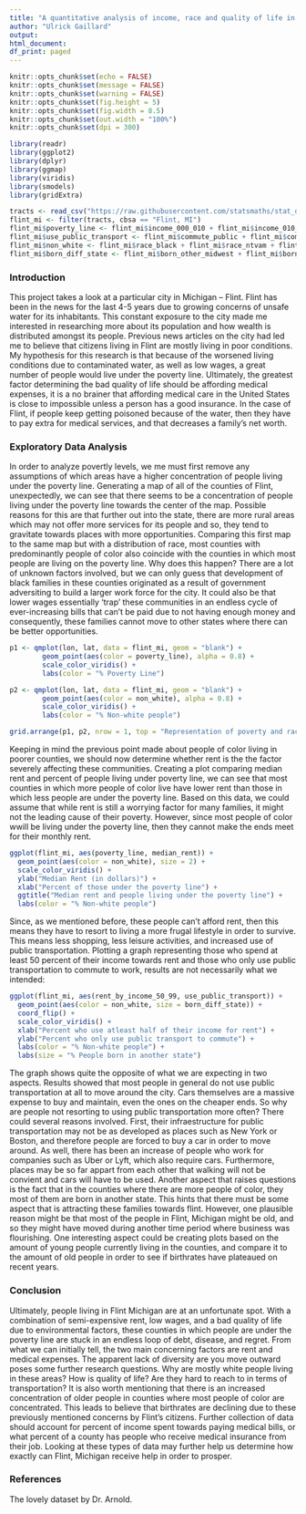 ---
title: "A quantitative analysis of income, race and quality of life in Flint, Michigan"
author: "Ulrick Gaillard"
output:
html_document:
df_print: paged
---

```{r setup, include=FALSE, message=FALSE, warning=FALSE}
knitr::opts_chunk$set(echo = FALSE)
knitr::opts_chunk$set(message = FALSE)
knitr::opts_chunk$set(warning = FALSE)
knitr::opts_chunk$set(fig.height = 5)
knitr::opts_chunk$set(fig.width = 8.5)
knitr::opts_chunk$set(out.width = "100%")
knitr::opts_chunk$set(dpi = 300)

library(readr)
library(ggplot2)
library(dplyr)
library(ggmap)
library(viridis)
library(smodels)
library(gridExtra)
```

```{r}
tracts <- read_csv("https://raw.githubusercontent.com/statsmaths/stat_data/gh-pages/acs_tract_data_2016.csv.gz")
flint_mi <- filter(tracts, cbsa == "Flint, MI")
flint_mi$poverty_line <- flint_mi$income_000_010 + flint_mi$income_010_015 + flint_mi$income_015_020 + flint_mi$income_020_025
flint_mi$use_public_transport <- flint_mi$commute_public + flint_mi$commute_bike + flint_mi$commute_walk + flint_mi$commute_athome
flint_mi$non_white <- flint_mi$race_black + flint_mi$race_ntvam + flint_mi$race_asian + flint_mi$race_pacif + flint_mi$race_other + flint_mi$race_multi
flint_mi$born_diff_state <- flint_mi$born_other_midwest + flint_mi$born_other_ne + flint_mi$born_other_south + flint_mi$born_other_south + flint_mi$born_other_west
```

### Introduction
This project takes a look at a particular city in Michigan -- Flint. Flint has been in the news for the last 4-5 years due to growing concerns of unsafe water for its inhabitants. This constant exposure to the city made me interested in researching more about its population and how wealth is distributed amongst its people. Previous news articles on the city had led me to believe that citizens living in Flint are mostly living in poor conditions. My hypothesis for this research is that because of the worsened living conditions due to contaminated water, as well as low wages, a great number of people would live under the poverty line. Ultimately, the greatest factor determining the bad quality of life should be affording medical expenses, it is a no brainer that affording medical care in the United States is close to impossible unless a person has a good insurance. In the case of Flint, if people keep getting poisoned because of the water, then they have to pay extra for medical services, and that decreases a family's net worth.

### Exploratory Data Analysis
In order to analyze povertly levels, we me must first remove any assumptions of which areas have a higher concentration of people living under the poverty line. Generating a map of all of the counties of Flint, unexpectedly, we can see that there seems to be a concentration of people living under the poverty line towards the center of the map. Possible reasons for this are that further out into the state, there are more rural areas which may not offer more services for its people and so, they tend to gravitate towards places with more opportunities. Comparing this first map to the same map but with a distribution of race, most counties with predominantly people of color also coincide with the counties in which most people are living on the poverty line. Why does this happen? There are a lot of unknown factors involved, but we can only guess that development of black families in these counties originated as a result of government adversiting to build a larger work force for the city. It could also be that lower wages essentially 'trap' these communities in an endless cycle of ever-increasing bills that can't be paid due to not having enough money and consequently, these families cannot move to other states where there can be better opportunities. 

```{r}
p1 <- qmplot(lon, lat, data = flint_mi, geom = "blank") + 
        geom_point(aes(color = poverty_line), alpha = 0.8) + 
        scale_color_viridis() +
        labs(color = "% Poverty Line")

p2 <- qmplot(lon, lat, data = flint_mi, geom = "blank") + 
        geom_point(aes(color = non_white), alpha = 0.8) + 
        scale_color_viridis() +
        labs(color = "% Non-white people")

grid.arrange(p1, p2, nrow = 1, top = "Representation of poverty and race per county")

```

Keeping in mind the previous point made about people of color living in poorer counties, we should now determine whether rent is the the factor severely affecting these communities. Creating a plot comparing median rent and percent of people living under poverty line, we can see that most counties in which more people of color live have lower rent than those in which less people are under the poverty line. Based on this data, we could assume that while rent is still a worrying factor for many families, it might not the leading cause of their poverty. However, since most people of color wwill be living under the poverty line, then they cannot make the ends meet for their monthly rent. 

```{r}
ggplot(flint_mi, aes(poverty_line, median_rent)) +
  geom_point(aes(color = non_white), size = 2) +
  scale_color_viridis() +
  ylab("Median Rent (in dollars)") +
  xlab("Percent of those under the poverty line") +
  ggtitle("Median rent and people living under the poverty line") +
  labs(color = "% Non-white people")
```

Since, as we mentioned before, these people can't afford rent, then this means they have to resort to living a more frugal lifestyle in order to survive. This means less shopping, less leisure activities, and increased use of public transportation. Plotting a graph representing those who spend at least 50 percent of their income towards rent and those who only use public transportation to commute to work, results are not necessarily what we intended: 
```{r}
ggplot(flint_mi, aes(rent_by_income_50_99, use_public_transport)) +
  geom_point(aes(color = non_white, size = born_diff_state)) +
  coord_flip() +
  scale_color_viridis() +
  xlab("Percent who use atleast half of their income for rent") +
  ylab("Percent who only use public transport to commute") +
  labs(color = "% Non-white people") +
  labs(size = "% People born in another state")
```
The graph shows quite the opposite of what we are expecting in two aspects. Results showed that most people in general do not use public transportation at all to move around the city. Cars themselves are a massive expense to buy and maintain, even the ones on the cheaper ends. So why are people not resorting to using public transportation more often? There could several reasons involved. First, their infraestructure for public transportation may not be as developed as places such as New York or Boston, and therefore people are forced to buy a car in order to move around. As well, there has been an increase of people who work for companies such as Uber or Lyft, which also require cars. Furthermore, places may be so far appart from each other that walking will not be convient and cars will have to be used. Another aspect that raises questions is the fact that in the counties where there are more people of color, they most of them are born in another state. This hints that there must be some aspect that is attracting these families towards flint. However, one plausible reason might be that most of the people in Flint, Michigan might be old, and so they might have moved during another time period where business was flourishing. One interesting aspect could be creating plots based on the amount of young people currently living in the counties, and compare it to the amount of old people in order to see if birthrates have plateaued on recent years. 

### Conclusion
Ultimately, people living in Flint Michigan are at an unfortunate spot. With a combination of semi-expensive rent, low wages, and a bad quality of life due to environmental factors, these counties in which people are under the poverty line are stuck in an endless loop of debt, disease, and regret. From what we can initially tell, the two main concerning factors are rent and medical expenses. The apparent lack of diversity are you move outward poses some further research questions. Why are mostly white people living in these areas? How is quality of life? Are they hard to reach to in terms of transportation? It is also worth mentioning that there is an increased concentration of older people in counties where most people of color are concentrated. This leads to believe that birthrates are declining due to these previously mentioned concerns by Flint's citizens. Further collection of data should account for percent of income spent towards paying medical bills, or what percent of a county has people who receive medical insurance from their job. Looking at these types of data may further help us determine how exactly can Flint, Michigan receive help in order to prosper.


### References
The lovely dataset by Dr. Arnold.